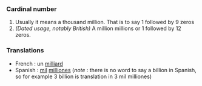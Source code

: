 ===Cardinal number===
#Usually it means a thousand million. That is to say 1 followed by 9 zeros
#''(Dated usage, notably British)'' A million millions or 1 followed by 12 zeros.
===Translations===
* French : un [[milliard]]
* Spanish : [[mil]] [[million]]es (''note'' : there is no word to say a billion in Spanish, so for example 3 billion is translation in 3 mil milliones)